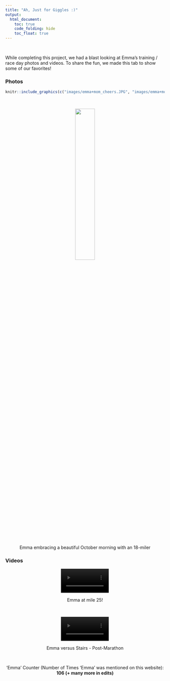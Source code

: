 ```yaml
---
title: "Ah, Just for Giggles :)"
output: 
  html_document:
    toc: true
    code_folding: hide
    toc_float: true
---
```


<br/>  

While completing this project, we had a blast looking at Emma's training / race day photos and videos. To share the fun, we made this tab to show some of our favorites!


### Photos

```r

knitr::include_graphics(c("images/emma+mom_cheers.JPG", "images/emma+mom_cheers2.JPG"))
```

<br/>

<center>

![](images/bald_selfie.jpg){width=35%}

Emma embracing a beautiful October morning with an 18-miler

</center>

### Videos

<center>
![](images/cheering_on_emma.MOV){width=30%}

Emma at mile 25!

<br/>

![](images/emma_v_stairs.MOV){width=30%}

Emma versus Stairs - Post-Marathon

<br/>

'Emma' Counter (Number of Times 'Emma' was mentioned on this website):  
**106 (+ many more in edits)**

</center>
